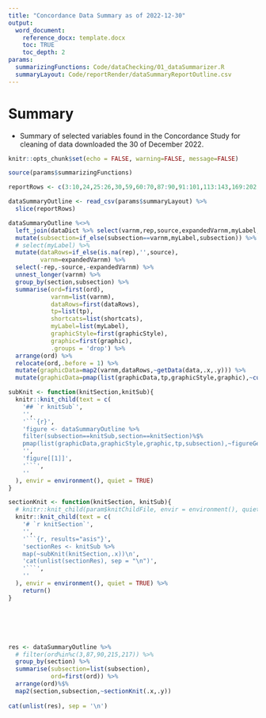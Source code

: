 ```yaml
---
title: "Concordance Data Summary as of 2022-12-30"
output: 
  word_document:
    reference_docx: template.docx
    toc: TRUE
    toc_depth: 2
params:
  summarizingFunctions: Code/dataChecking/01_dataSummarizer.R
  summaryLayout: Code/reportRender/dataSummaryReportOutline.csv
---
```


# Summary

-   Summary of selected variables found in the Concordance Study for cleaning of data downloaded the 30 of December 2022.

```r



knitr::opts_chunk$set(echo = FALSE, warning=FALSE, message=FALSE)

source(params$summarizingFunctions)

reportRows <- c(3:10,24,25:26,30,59,60:70,87:90,91:101,113:143,169:202,215:220)

dataSummaryOutline <- read_csv(params$summaryLayout) %>% 
  slice(reportRows)

```

```r

dataSummaryOutline %<>%
  left_join(dataDict %>% select(varnm,rep,source,expandedVarnm,myLabel,shortcats,tp)) %>% 
  mutate(subsection=if_else(subsection==varnm,myLabel,subsection)) %>% 
  # select(myLabel) %>% 
  mutate(dataRows=if_else(is.na(rep),'',source),
         varnm=expandedVarnm) %>% 
  select(-rep,-source,-expandedVarnm) %>% 
  unnest_longer(varnm) %>% 
  group_by(section,subsection) %>% 
  summarise(ord=first(ord),
            varnm=list(varnm),
            dataRows=first(dataRows),
            tp=list(tp),
            shortcats=list(shortcats),
            myLabel=list(myLabel),
            graphicStyle=first(graphicStyle),
            graphic=first(graphic),
            .groups = 'drop') %>% 
  arrange(ord) %>% 
  relocate(ord,.before = 1) %>% 
  mutate(graphicData=map2(varnm,dataRows,~getData(data,.x,.y))) %>% 
  mutate(graphicData=pmap(list(graphicData,tp,graphicStyle,graphic),~cutData(..1,..2,..3,..4))) 

```



```r



subKnit <- function(knitSection,knitSub){
  knitr::knit_child(text = c(
    '## `r knitSub`',
    '',
    '```{r}',
    'figure <- dataSummaryOutline %>% 
    filter(subsection==knitSub,section==knitSection)%$%
    pmap(list(graphicData,graphicStyle,graphic,tp,subsection),~figureGen(..1,..2,..3,..4,..5))',
    '',
    'figure[[1]]',
    '```',
    ''
  ), envir = environment(), quiet = TRUE)
}

sectionKnit <- function(knitSection, knitSub){
  # knitr::knit_child(param$knitChildFile, envir = environment(), quiet = TRUE)
  knitr::knit_child(text = c(
    '# `r knitSection`',
    '',
    '```{r, results="asis"}',
    'sectionRes <- knitSub %>%
    map(~subKnit(knitSection,.x))\n',
    'cat(unlist(sectionRes), sep = "\n")',
    '```',
    ''
  ), envir = environment(), quiet = TRUE) %>% 
    return()
}






res <- dataSummaryOutline %>% 
  # filter(ord%in%c(3,87,90,215,217)) %>% 
  group_by(section) %>% 
  summarise(subsection=list(subsection),
            ord=first(ord)) %>% 
  arrange(ord)%$% 
  map2(section,subsection,~sectionKnit(.x,.y))
  
cat(unlist(res), sep = '\n')

```
